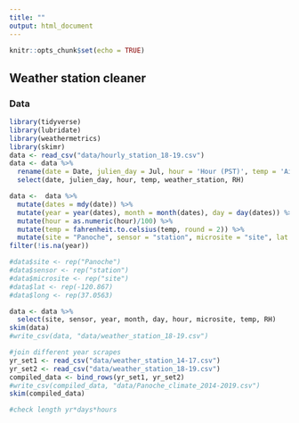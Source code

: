 ```yaml
---
title: ""
output: html_document
---
```


```r
knitr::opts_chunk$set(echo = TRUE)
```

## Weather station cleaner

### Data
```r
library(tidyverse)
library(lubridate)
library(weathermetrics)
library(skimr)
data <- read_csv("data/hourly_station_18-19.csv")
data <- data %>%
  rename(date = Date, julien_day = Jul, hour = 'Hour (PST)', temp = 'Air Temp (F)', weather_station_ID = 'Stn Id', weather_station = 'Stn Name', RH = 'Rel Hum (%)') %>%
  select(date, julien_day, hour, temp, weather_station, RH)

data <-  data %>%
  mutate(dates = mdy(date)) %>%
  mutate(year = year(dates), month = month(dates), day = day(dates)) %>%
  mutate(hour = as.numeric(hour)/100) %>%
  mutate(temp = fahrenheit.to.celsius(temp, round = 2)) %>%
  mutate(site = "Panoche", sensor = "station", microsite = "site", lat = -120.867, long = 37.0563) %>%
filter(!is.na(year))

#data$site <- rep("Panoche")
#data$sensor <- rep("station")
#data$microsite <- rep("site")
#data$lat <- rep(-120.867)
#data$long <- rep(37.0563)

data <- data %>%
  select(site, sensor, year, month, day, hour, microsite, temp, RH)
skim(data)
#write_csv(data, "data/weather_station_18-19.csv")

#join different year scrapes
yr_set1 <- read_csv("data/weather_station_14-17.csv")
yr_set2 <- read_csv("data/weather_station_18-19.csv")
compiled_data <- bind_rows(yr_set1, yr_set2)
#write_csv(compiled_data, "data/Panoche_climate_2014-2019.csv")
skim(compiled_data)

#check length yr*days*hours

```

